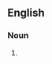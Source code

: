 {{also|zepto-seconds}}

==English==

===Noun===
{{head|en|noun form}}

# {{plural of|en|zeptosecond}}